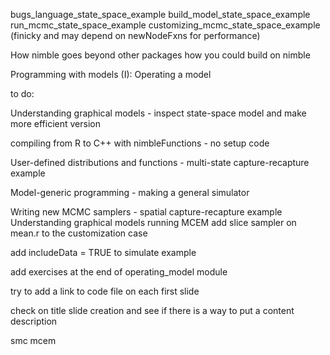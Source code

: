 
bugs_language_state_space_example
build_model_state_space_example
run_mcmc_state_space_example
customizing_mcmc_state_space_example (finicky and may depend on newNodeFxns for performance)

How nimble goes beyond other packages
how you could build on nimble

Programming with models (I): Operating a model

to do:


Understanding graphical models
 - inspect state-space model and make more efficient version

compiling from R to C++ with nimbleFunctions
 - no setup code

User-defined distributions and functions
 - multi-state capture-recapture example

Model-generic programming
 - making a general simulator

Writing new MCMC samplers
 - spatial capture-recapture example
Understanding graphical models
running MCEM
add slice sampler on mean.r to the customization case

add includeData = TRUE to simulate example

add exercises at the end of operating_model module

try to add a link to code file on each first slide

check on title slide creation and see if there is a way to put a content description

smc
mcem
